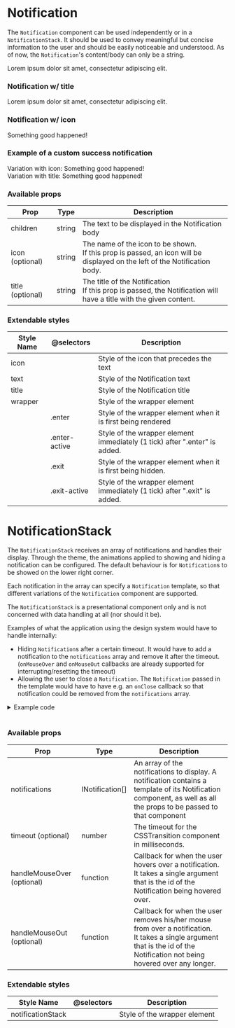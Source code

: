 
<Meta title="Components| Notification" />

# Notification

The `Notification` component can be used independently or in a `NotificationStack`. It should be used to convey meaningful but concise information to the user and should be easily noticeable and understood.
As of now, the `Notification`'s content/body can only be a string.

<Preview>
  <Story name="Notification">
    <Notification>
      Lorem ipsum dolor sit amet, consectetur adipiscing elit.
    </Notification>
  </Story>
</Preview>

### Notification w/ title

<Preview>
  <Story name="Notification with title">
    <Notification title="Title">
      Lorem ipsum dolor sit amet, consectetur adipiscing elit.
    </Notification>
  </Story>
</Preview>

### Notification w/ icon

<Preview>
  <Story name="Notification with icon">
    <Notification icon="check">Something good happened!</Notification>
  </Story>
</Preview>

### Example of a custom success notification

<Preview>
  <Story name="Custom notification example">
    <div style={{ display: 'flex ', flexDirection: 'column' }}>
      Variation with icon:
      <SuccessNotification icon="check">
        Something good happened!
      </SuccessNotification>
      <br />
      Variation with title:
      <SuccessNotification title="Success!">
        Something good happened!
      </SuccessNotification>
    </div>
  </Story>
</Preview>

### Available props

<table width="100%">
  <thead>
    <tr>
      <th>Prop</th>
      <th>Type</th>
      <th>Description</th>
    </tr>
  </thead>
  <tbody>
    <tr>
      <td>children</td>
      <td>string</td>
      <td>The text to be displayed in the Notification body</td>
    </tr>
    <tr>
      <td>icon (optional)</td>
      <td>string</td>
      <td>
        The name of the icon to be shown.
        <br />
        If this prop is passed, an icon will be displayed on the left of the
        Notification body.
      </td>
    </tr>
    <tr>
      <td>title (optional)</td>
      <td>string</td>
      <td>
        The title of the Notification
        <br />
        If this prop is passed, the Notification will have a title with the
        given content.
      </td>
    </tr>
  </tbody>
</table>

### Extendable styles

<table width="100%">
  <thead>
    <tr>
      <th>Style Name</th>
      <th>@selectors</th>
      <th>Description</th>
    </tr>
  </thead>
  <tbody>
    <tr>
      <td>icon</td>
      <td></td>
      <td>Style of the icon that precedes the text</td>
    </tr>
    <tr>
      <td>text</td>
      <td></td>
      <td>Style of the Notification text</td>
    </tr>
    <tr>
      <td>title</td>
      <td></td>
      <td>Style of the Notification title</td>
    </tr>
    <tr>
      <td>wrapper</td>
      <td></td>
      <td>Style of the wrapper element</td>
    </tr>
    <tr>
      <td></td>
      <td>.enter</td>
      <td>Style of the wrapper element when it is first being rendered</td>
    </tr>
    <tr>
      <td></td>
      <td>.enter-active</td>
      <td>
        Style of the wrapper element immediately (1 tick) after ".enter" is
        added.
      </td>
    </tr>
    <tr>
      <td></td>
      <td>.exit</td>
      <td>Style of the wrapper element when it is first being hidden.</td>
    </tr>
    <tr>
      <td></td>
      <td>.exit-active</td>
      <td>
        Style of the wrapper element immediately (1 tick) after ".exit" is
        added.
      </td>
    </tr>
  </tbody>
</table>

# NotificationStack

The `NotificationStack` receives an array of notifications and handles their display. Through the theme, the animations applied to showing and hiding a notification can be configured.
The default behaviour is for `Notification`s to be showed on the lower right corner.

Each notification in the array can specify a `Notification` template, so that different variations of the `Notification` component are supported.

The `NotificationStack` is a presentational component only and is not concerned with data handling at all (nor should it be).

Examples of what the application using the design system would have to handle internally:

- Hiding `Notification`s after a certain timeout. It would have to add a notification to the `notifications` array and remove it after the timeout.
  (`onMouseOver` and `onMouseOut` callbacks are already supported for interrupting/resetting the timeout)
- Allowing the user to close a `Notification`. The `Notification` passed in the template would have to have e.g. an `onClose` callback so that notification could be removed from the `notifications` array.

<Story name="NotificationStack">
  <NotificationStackExample style={{ marginBottom: '16px' }} />
</Story>

<details>
  <summary>Example code</summary>

```javascript
export const NotificationStackExample: React.FC<{}> = () => {
  const [notifications, setNotifications] = useState < any > [];
  const notification1 = {
    children: 'Notificaiton',
    template: SuccessNotification,
  };
  const notification2 = {
    children: 'Icon notificaiton',
    icon: 'check',
    template: SuccessNotification,
  };
  const notification3 = {
    children: 'Title notificaiton',
    title: 'Big Title',
    template: SuccessNotification,
  };
  const notificationList = [notification1, notification2, notification3];

  const addNotification = () => {
    if (notifications.length < 5) {
      const rand = getRandomNumber(0, 3);

      setNotifications([...notifications, notificationList[rand]]);
    }
  };

  const removeNotification = () => {
    if (notifications.length > 0) {
      const rand = getRandomNumber(0, notifications.length);
      const newNotifications = [...notifications];

      newNotifications.splice(rand, 1);

      setNotifications(newNotifications);
    }
  };

  const handleMouseOver = (id: string) => {
    console.log('OVER: ', id);
  };

  const handleMouseOut = (id: string) => {
    console.log('OUT: ', id);
  };

  return (
    <>
      <div style={{ display: 'flex' }}>
        <BaseButton
          style={{ marginRight: '8px' }}
          disabled={notifications.length === 5}
          onClick={addNotification}
        >
          Add Notification
        </BaseButton>
        <BaseButton
          disabled={notifications.length === 0}
          onClick={removeNotification}
        >
          Remove Notification
        </BaseButton>
      </div>
      <NotificationStack
        notifications={notifications}
        handleMouseOut={handleMouseOut}
        handleMouseOver={handleMouseOver}
      />
    </>
  );
};
```

</details>

<br />

### Available props

<table width="100%">
  <thead>
    <tr>
      <th>Prop</th>
      <th>Type</th>
      <th>Description</th>
    </tr>
  </thead>
  <tbody>
    <tr>
      <td>notifications</td>
      <td>INotification[]</td>
      <td>
        An array of the notifications to display. A notification contains a
        template of its Notification component, as well as all the props to be
        passed to that component
      </td>
    </tr>
    <tr>
      <td>timeout (optional)</td>
      <td>number</td>
      <td>The timeout for the CSSTransition component in milliseconds.</td>
    </tr>
    <tr>
      <td>handleMouseOver (optional)</td>
      <td>function</td>
      <td>
        Callback for when the user hovers over a notification.
        <br />
        It takes a single argument that is the id of the Notification being
        hovered over.
      </td>
    </tr>
    <tr>
      <td>handleMouseOut (optional)</td>
      <td>function</td>
      <td>
        Callback for when the user removes his/her mouse from over a
        notification.
        <br />
        It takes a single argument that is the id of the Notification not being
        hovered over any longer.
      </td>
    </tr>
  </tbody>
</table>

### Extendable styles

<table width="100%">
  <thead>
    <tr>
      <th>Style Name</th>
      <th>@selectors</th>
      <th>Description</th>
    </tr>
  </thead>
  <tbody>
    <tr>
      <td>notificationStack</td>
      <td></td>
      <td>Style of the wrapper element</td>
    </tr>
  </tbody>
</table>
